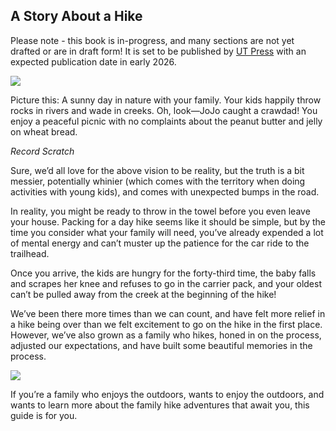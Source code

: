 ## A Story About a Hike

::: callout-warning
Please note - this book is in-progress, and many sections are not yet drafted or are in draft form! It is set to be published by [UT Press](https://utpress.org/) with an expected publication date in early 2026.
:::

![](img/trail-23-figure-02.jpg)

Picture this: A sunny day in nature with your family. Your kids happily throw rocks in rivers and wade in creeks. Oh, look—JoJo caught a crawdad! You enjoy a peaceful picnic with no complaints about the peanut butter and jelly on wheat bread.

*Record Scratch*

Sure, we'd all love for the above vision to be reality, but the truth is a bit messier, potentially whinier (which comes with the territory when doing activities with young kids), and comes with unexpected bumps in the road.

In reality, you might be ready to throw in the towel before you even leave your house. Packing for a day hike seems like it should be simple, but by the time you consider what your family will need, you've already expended a lot of mental energy and can't muster up the patience for the car ride to the trailhead.

Once you arrive, the kids are hungry for the forty-third time, the baby falls and scrapes her knee and refuses to go in the carrier pack, and your oldest can't be pulled away from the creek at the beginning of the hike!

We've been there more times than we can count, and have felt more relief in a hike being over than we felt excitement to go on the hike in the first place. However, we've also grown as a family who hikes, honed in on the process, adjusted our expectations, and have built some beautiful memories in the process.

![](img/ruth%20hill.jpg)

If you're a family who enjoys the outdoors, wants to enjoy the outdoors, and wants to learn more about the family hike adventures that await you, this guide is for you.
